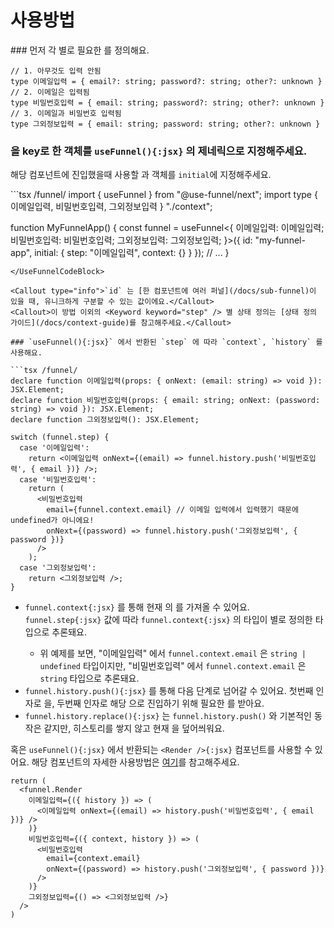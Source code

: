 
# 사용방법

<Steps>
### 먼저 각 <Keyword keyword="step" /> 별로 필요한 <Keyword keyword="context" /> 를 정의해요.
    
```tsx filename="context.ts"
// 1. 아무것도 입력 안됨
type 이메일입력 = { email?: string; password?: string; other?: unknown }
// 2. 이메일은 입력됨
type 비밀번호입력 = { email: string; password?: string; other?: unknown }
// 3. 이메일과 비밀번호 입력됨
type 그외정보입력 = { email: string; password: string; other?: unknown }
```
    
### <Keyword keyword="step" /> 을 key로 한 <Keyword keyword="context" /> 객체를 `useFunnel(){:jsx}` 의 제네릭으로 지정해주세요.
    
해당 컴포넌트에 진입했을때 사용할 <Keyword keyword="step" /> 과 <Keyword keyword="context" /> 객체를 `initial`에 지정해주세요.

<UseFunnelCodeBlock>
```tsx /funnel/
import { useFunnel } from "@use-funnel/next";
import type { 이메일입력, 비밀번호입력, 그외정보입력 } "./context";

function MyFunnelApp() {
  const funnel = useFunnel<{
    이메일입력: 이메일입력;
    비밀번호입력: 비밀번호입력;
    그외정보입력: 그외정보입력;
  }>({
    id: "my-funnel-app",
    initial: {
      step: "이메일입력",
      context: {}
    }
  });
  // ...
}
```
</UseFunnelCodeBlock>

<Callout type="info">`id` 는 [한 컴포넌트에 여러 퍼널](/docs/sub-funnel)이 있을 때, 유니크하게 구분할 수 있는 값이에요.</Callout>
<Callout>이 방법 이외의 <Keyword keyword="step" /> 별 상태 정의는 [상태 정의 가이드](/docs/context-guide)를 참고해주세요.</Callout>
    
### `useFunnel(){:jsx}` 에서 반환된 `step` 에 따라 `context`, `history` 를 사용해요.

```tsx /funnel/
declare function 이메일입력(props: { onNext: (email: string) => void }): JSX.Element;
declare function 비밀번호입력(props: { email: string; onNext: (password: string) => void }): JSX.Element;
declare function 그외정보입력(): JSX.Element;

switch (funnel.step) {
  case '이메일입력':
    return <이메일입력 onNext={(email) => funnel.history.push('비밀번호입력', { email })} />;
  case '비밀번호입력':
    return (
      <비밀번호입력
        email={funnel.context.email} // 이메일 입력에서 입력했기 때문에 undefined가 아니에요!
        onNext={(password) => funnel.history.push('그외정보입력', { password })}
      />
    );
  case '그외정보입력':
    return <그외정보입력 />;
}
```

- `funnel.context{:jsx}` 를 통해 현재 <Keyword keyword="step" /> 의 <Keyword keyword="context" /> 를 가져올 수 있어요. `funnel.step{:jsx}` 값에 따라 `funnel.context{:jsx}` 의 타입이 <Keyword keyword="step" /> 별로 정의한 타입으로 추론돼요.
  - <Callout>위 예제를 보면, "이메일입력" 에서 `funnel.context.email` 은 `string | undefined` 타입이지만, "비밀번호입력" 에서 `funnel.context.email` 은 `string` 타입으로 추론돼요.</Callout>
- `funnel.history.push(){:jsx}` 를 통해 다음 단계로 넘어갈 수 있어요. 첫번째 인자로 <Keyword keyword="step" /> 을, 두번째 인자로 해당 <Keyword keyword="step" /> 으로 진입하기 위해 필요한 <Keyword keyword="context" /> 를 받아요.
- `funnel.history.replace(){:jsx}` 는 `funnel.history.push()` 와 기본적인 동작은 같지만, 히스토리를 쌓지 않고 현재 <Keyword keyword="step" /> 을 덮어씌워요.

    
혹은 `useFunnel(){:jsx}` 에서 반환되는 `<Render />{:jsx}` 컴포넌트를 사용할 수 있어요. 해당 컴포넌트의 자세한 사용방법은 [여기](/docs/funnel-render)를 참고해주세요.

```tsx /funnel/
return (
  <funnel.Render
    이메일입력={({ history }) => (
      <이메일입력 onNext={(email) => history.push('비밀번호입력', { email })} />
    )}
    비밀번호입력={({ context, history }) => (
      <비밀번호입력
        email={context.email}
        onNext={(password) => history.push('그외정보입력', { password })}
      />
    )}
    그외정보입력={() => <그외정보입력 />}
  />
)
```
</Steps>